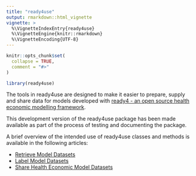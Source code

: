 ```yaml
---
title: "ready4use"
output: rmarkdown::html_vignette
vignette: >
  %\VignetteIndexEntry{ready4use}
  %\VignetteEngine{knitr::rmarkdown}
  %\VignetteEncoding{UTF-8}
---
```


```r
knitr::opts_chunk$set(
  collapse = TRUE,
  comment = "#>"
)
```

```r
library(ready4use)
```
The tools in ready4use are designed to make it easier to prepare, supply and share data for models developed with [ready4 - an open source health economic modelling framework](https://www.ready4-dev.com).

This development version of the ready4use package has been made available as part of the process of testing and documenting the package. 

A brief overview of the intended use of ready4use classes and methods is available in the following articles:

- [Retrieve Model Datasets](V_03.html)
- [Label Model Datasets](V_02.html)
- [Share Health Economic Model Datasets](V_01.html)
